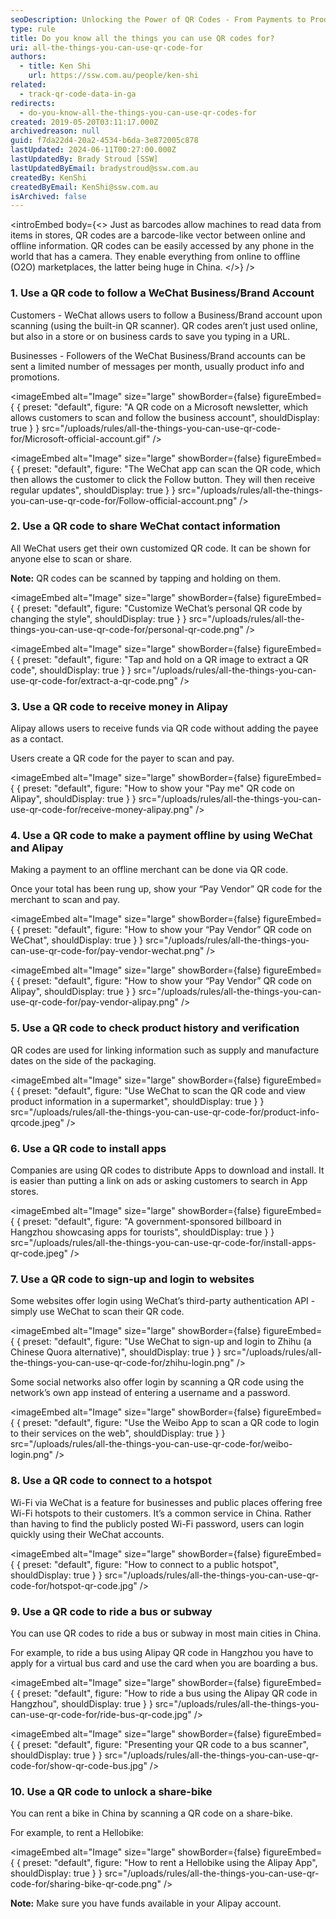 ```yaml
---
seoDescription: Unlocking the Power of QR Codes - From Payments to Product Information Discover the numerous applications of QR codes, from making payments and installing apps to verifying product information and unlocking share-bikes. Explore the world of offline-to-online transactions, WeChat, Alipay, and more!
type: rule
title: Do you know all the things you can use QR codes for?
uri: all-the-things-you-can-use-qr-code-for
authors:
  - title: Ken Shi
    url: https://ssw.com.au/people/ken-shi
related:
  - track-qr-code-data-in-ga
redirects:
  - do-you-know-all-the-things-you-can-use-qr-codes-for
created: 2019-05-20T03:11:17.000Z
archivedreason: null
guid: f7da22d4-20a2-4534-b6da-3e872005c878
lastUpdated: 2024-06-11T00:27:00.000Z
lastUpdatedBy: Brady Stroud [SSW]
lastUpdatedByEmail: bradystroud@ssw.com.au
createdBy: KenShi
createdByEmail: KenShi@ssw.com.au
isArchived: false
---
```


<introEmbed
  body={<>
Just as barcodes allow machines to read data from items in stores, QR codes are a barcode-like vector between online and offline information. QR codes can be easily accessed by any phone in the world that has a camera. They enable everything from online to offline (O2O) marketplaces, the latter being huge in China.
  </>}
/>
### 1. Use a QR code to follow a WeChat Business/Brand Account

Customers - WeChat allows users to follow a Business/Brand account upon scanning (using the built-in QR scanner). QR codes aren’t just used online, but also in a store or on business cards to save you typing in a URL.

Businesses - Followers of the WeChat Business/Brand accounts can be sent a limited number of messages per month, usually product info and promotions.


<imageEmbed
  alt="Image"
  size="large"
  showBorder={false}
  figureEmbed={ {
    preset: "default",
    figure: "A QR code on a Microsoft newsletter, which allows customers to scan and follow the business account",
    shouldDisplay: true
  } }
  src="/uploads/rules/all-the-things-you-can-use-qr-code-for/Microsoft-official-account.gif"
/>



<imageEmbed
  alt="Image"
  size="large"
  showBorder={false}
  figureEmbed={ {
    preset: "default",
    figure: "The WeChat app can scan the QR code, which then allows the customer to click the Follow button. They will then receive regular updates",
    shouldDisplay: true
  } }
  src="/uploads/rules/all-the-things-you-can-use-qr-code-for/Follow-official-account.png"
/>


### 2. Use a QR code to share WeChat contact information

All WeChat users get their own customized QR code. It can be shown for anyone else to scan or share.

**Note:** QR codes can be scanned by tapping and holding on them.


<imageEmbed
  alt="Image"
  size="large"
  showBorder={false}
  figureEmbed={ {
    preset: "default",
    figure: "Customize WeChat’s personal QR code by changing the style",
    shouldDisplay: true
  } }
  src="/uploads/rules/all-the-things-you-can-use-qr-code-for/personal-qr-code.png"
/>



<imageEmbed
  alt="Image"
  size="large"
  showBorder={false}
  figureEmbed={ {
    preset: "default",
    figure: "Tap and hold on a QR image to extract a QR code",
    shouldDisplay: true
  } }
  src="/uploads/rules/all-the-things-you-can-use-qr-code-for/extract-a-qr-code.png"
/>


### 3. Use a QR code to receive money in Alipay

Alipay allows users to receive funds via QR code without adding the payee as a contact.

Users create a QR code for the payer to scan and pay.


<imageEmbed
  alt="Image"
  size="large"
  showBorder={false}
  figureEmbed={ {
    preset: "default",
    figure: "How to show your \"Pay me\" QR code on Alipay",
    shouldDisplay: true
  } }
  src="/uploads/rules/all-the-things-you-can-use-qr-code-for/receive-money-alipay.png"
/>


### 4. Use a QR code to make a payment offline by using WeChat and Alipay

Making a payment to an offline merchant can be done via QR code.

Once your total has been rung up, show your “Pay Vendor” QR code for the merchant to scan and pay.


<imageEmbed
  alt="Image"
  size="large"
  showBorder={false}
  figureEmbed={ {
    preset: "default",
    figure: "How to show your “Pay Vendor” QR code on WeChat",
    shouldDisplay: true
  } }
  src="/uploads/rules/all-the-things-you-can-use-qr-code-for/pay-vendor-wechat.png"
/>



<imageEmbed
  alt="Image"
  size="large"
  showBorder={false}
  figureEmbed={ {
    preset: "default",
    figure: "How to show your “Pay Vendor” QR code on Alipay",
    shouldDisplay: true
  } }
  src="/uploads/rules/all-the-things-you-can-use-qr-code-for/pay-vendor-alipay.png"
/>


### 5. Use a QR code to check product history and verification

QR codes are used for linking information such as supply and manufacture dates on the side of the packaging.


<imageEmbed
  alt="Image"
  size="large"
  showBorder={false}
  figureEmbed={ {
    preset: "default",
    figure: "Use WeChat to scan the QR code and view product information in a supermarket",
    shouldDisplay: true
  } }
  src="/uploads/rules/all-the-things-you-can-use-qr-code-for/product-info-qrcode.jpeg"
/>


### 6. Use a QR code to install apps

Companies are using QR codes to distribute Apps to download and install. It is easier than putting a link on ads or asking customers to search in App stores.


<imageEmbed
  alt="Image"
  size="large"
  showBorder={false}
  figureEmbed={ {
    preset: "default",
    figure: "A government-sponsored billboard in Hangzhou showcasing apps for tourists",
    shouldDisplay: true
  } }
  src="/uploads/rules/all-the-things-you-can-use-qr-code-for/install-apps-qr-code.jpeg"
/>


### 7. Use a QR code to sign-up and login to websites

Some websites offer login using WeChat’s third-party authentication API - simply use WeChat to scan their QR code.


<imageEmbed
  alt="Image"
  size="large"
  showBorder={false}
  figureEmbed={ {
    preset: "default",
    figure: "Use WeChat to sign-up and login to Zhihu (a Chinese Quora alternative)",
    shouldDisplay: true
  } }
  src="/uploads/rules/all-the-things-you-can-use-qr-code-for/zhihu-login.png"
/>


Some social networks also offer login by scanning a QR code using the network’s own app instead of entering a username and a password.


<imageEmbed
  alt="Image"
  size="large"
  showBorder={false}
  figureEmbed={ {
    preset: "default",
    figure: "Use the Weibo App to scan a QR code to login to their services on the web",
    shouldDisplay: true
  } }
  src="/uploads/rules/all-the-things-you-can-use-qr-code-for/weibo-login.png"
/>


### 8. Use a QR code to connect to a hotspot

Wi-Fi via WeChat is a feature for businesses and public places offering free Wi-Fi hotspots to their customers. It’s a common service in China. Rather than having to find the publicly posted Wi-Fi password, users can login quickly using their WeChat accounts.


<imageEmbed
  alt="Image"
  size="large"
  showBorder={false}
  figureEmbed={ {
    preset: "default",
    figure: "How to connect to a public hotspot",
    shouldDisplay: true
  } }
  src="/uploads/rules/all-the-things-you-can-use-qr-code-for/hotspot-qr-code.jpg"
/>


### 9. Use a QR code to ride a bus or subway

You can use QR codes to ride a bus or subway in most main cities in China.

For example, to ride a bus using Alipay QR code in Hangzhou you have to apply for a virtual bus card and use the card when you are boarding a bus.


<imageEmbed
  alt="Image"
  size="large"
  showBorder={false}
  figureEmbed={ {
    preset: "default",
    figure: "How to ride a bus using the Alipay QR code in Hangzhou",
    shouldDisplay: true
  } }
  src="/uploads/rules/all-the-things-you-can-use-qr-code-for/ride-bus-qr-code.jpg"
/>



<imageEmbed
  alt="Image"
  size="large"
  showBorder={false}
  figureEmbed={ {
    preset: "default",
    figure: "Presenting your QR code to a bus scanner",
    shouldDisplay: true
  } }
  src="/uploads/rules/all-the-things-you-can-use-qr-code-for/show-qr-code-bus.jpg"
/>


### 10. Use a QR code to unlock a share-bike

You can rent a bike in China by scanning a QR code on a share-bike.

For example, to rent a Hellobike:


<imageEmbed
  alt="Image"
  size="large"
  showBorder={false}
  figureEmbed={ {
    preset: "default",
    figure: "How to rent a Hellobike using the Alipay App",
    shouldDisplay: true
  } }
  src="/uploads/rules/all-the-things-you-can-use-qr-code-for/sharing-bike-qr-code.png"
/>


**Note:** Make sure you have funds available in your Alipay account.
